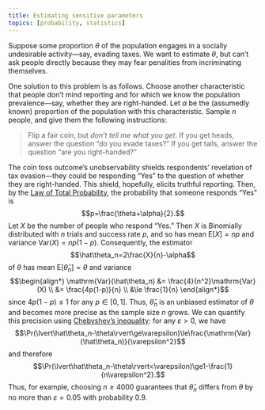 ```yaml
---
title: Estimating sensitive parameters
topics: [probability, statistics]
---
```


Suppose some proportion $\theta$ of the population engages in a socially undesirable activity---say, evading taxes.
We want to estimate $\theta$, but can't ask people directly because they may fear penalities from incriminating themselves.

One solution to this problem is as follows.
Choose another characteristic that people don't mind reporting and for which we know the population prevalence---say, whether they are right-handed.
Let $\alpha$ be the (assumedly known) proportion of the population with this characteristic.
Sample $n$ people, and give them the following instructions:

> Flip a fair coin, but *don't tell me what you get*.
> If you get heads, answer the question "do you evade taxes?"
> If you get tails, answer the question "are you right-handed?"

The coin toss outcome's unobservability shields respondents' revelation of tax evasion---they could be responding "Yes" to the question of whether they are right-handed.
This shield, hopefully, elicits truthful reporting.
Then, by the [Law of Total Probability](https://en.wikipedia.org/wiki/Law_of_total_probability), the probability that someone responds "Yes" is
$$p=\frac{\theta+\alpha}{2}.$$
Let $X$ be the number of people who respond "Yes."
Then $X$ is Binomially distributed with $n$ trials and success rate $p$, and so has mean $\mathrm{E}[X]=np$ and variance $\mathrm{Var}(X)=np(1-p)$.
Consequently, the estimator
$$\hat\theta_n=2\frac{X}{n}-\alpha$$
of $\theta$ has mean $\mathrm{E}[\hat\theta_n]=\theta$ and variance
$$\begin{align*}
\mathrm{Var}(\hat\theta_n)
&= \frac{4}{n^2}\mathrm{Var}(X) \\
&= \frac{4p(1-p)}{n} \\
&\le \frac{1}{n}
\end{align*}$$
since $4p(1-p)\le1$ for any $p\in[0,1]$.
Thus, $\hat\theta_n$ is an unbiased estimator of $\theta$ and becomes more precise as the sample size $n$ grows.
We can quantify this precision using [Chebyshev's inequality](https://en.wikipedia.org/wiki/Chebyshev%27s_inequality): for any $\varepsilon>0$, we have
$$\Pr(\lvert\hat\theta_n-\theta\rvert\ge\varepsilon)\le\frac{\mathrm{Var}(\hat\theta_n)}{\varepsilon^2}$$
and therefore
$$\Pr(\lvert\hat\theta_n-\theta\rvert<\varepsilon)\ge1-\frac{1}{n\varepsilon^2}.$$
Thus, for example, choosing $n\ge4000$ guarantees that $\hat\theta_n$ differs from $\theta$ by no more than $\varepsilon=0.05$ with probability 0.9.
